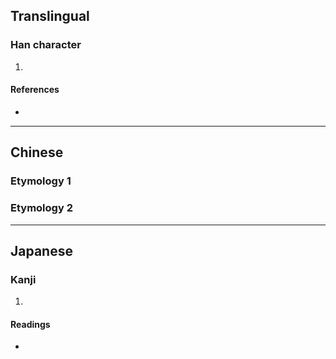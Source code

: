 {{character info/new}}
==Translingual==

===Han character===
{{Han char|rn=38|rad=女|as=05|sn=8|four=|canj=VHQO|ids=⿰女失}}

# {{defn|Han|sort=女05}}

====References====
* {{Han ref|kx=0257.250|dkj=06135|dj=0522.200|hdz=21038.010|uh=59B7|ud=22967}}

----

==Chinese==
===Etymology 1===
{{zh-see|侄|v}}
===Etymology 2===
{{zh-see|逸|v}}
----

==Japanese==

===Kanji===
{{ja-kanji|grade=|rs=女05}}

# {{defn|lang=ja|sort=女05}}

====Readings====
* {{ja-readings|on=[[ちつ]] (chitsu), [[じち]] (jichi), [[いつ]] (itsu), [[いち]] (ichi), [[てつ]] (tetsu)|kun=[[めい]] (mei)}}